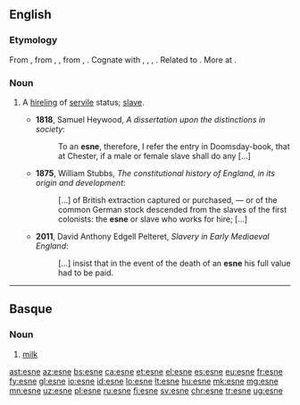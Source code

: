 ==English==

===Etymology===
From {{etyl|ang|en}} {{term|esne||a man of the servile class, a laborer, slave, servant, retainer, a youth, young man, man, scholar|lang=ang}}, from {{etyl|gem-pro|en}} {{m|gem-pro|*asniz}}, {{m|gem-pro|*asunz||reward}}, from {{etyl|ine-pro|en}} {{m|ine-pro|*os(e)n-}}, {{m|ine-pro|*es(e)n-||summer, harvest, harvest-time}}. Cognate with {{etyl|gml|-}} {{term|asne|lang=gml}}, {{term|asnen||wages, fixed income|lang=gml}}, {{etyl|goh|-}} {{term|asni||hireling, day labourer, servant|lang=goh}}, {{etyl|got|-}} {{m|got|𐌰𐍃𐌽𐌴𐌹𐍃||a hireling, day labourer}}. Related to {{etyl|ang|-}} {{term|earnian||to labor for, strive after, deserve as the reward of labor, merit, earn, win|lang=ang}}. More at {{l|en|earn}}.

===Noun===
{{en-noun}}

# {{context|Anglo-Saxon|historical|lang=en}} A [[hireling]] of [[servile]] status; [[slave]].
#* '''1818''', Samuel Heywood, ''A dissertation upon the distinctions in society'':
#*: To an '''esne''', therefore, I refer the entry in Doomsday-book, that at Chester, if a male or female slave shall do any [...]
#* '''1875''', William Stubbs, ''The constitutional history of England, in its origin and development'':
#*: [...] of British extraction captured or purchased, — or of the common German stock descended from the slaves of the first colonists: the '''esne''' or slave who works for hire; [...]
#* '''2011''', David Anthony Edgell Pelteret, ''Slavery in Early Mediaeval England'':
#*: [...] insist that in the event of the death of an '''esne''' his full value had to be paid.

----

==Basque==

===Noun===
{{eu-noun}}

# [[milk]]

[[ast:esne]]
[[az:esne]]
[[bs:esne]]
[[ca:esne]]
[[et:esne]]
[[el:esne]]
[[es:esne]]
[[eu:esne]]
[[fr:esne]]
[[fy:esne]]
[[gl:esne]]
[[io:esne]]
[[id:esne]]
[[lo:esne]]
[[lt:esne]]
[[hu:esne]]
[[mk:esne]]
[[mg:esne]]
[[mn:esne]]
[[uz:esne]]
[[pl:esne]]
[[ru:esne]]
[[fi:esne]]
[[sv:esne]]
[[chr:esne]]
[[tr:esne]]
[[ug:esne]]